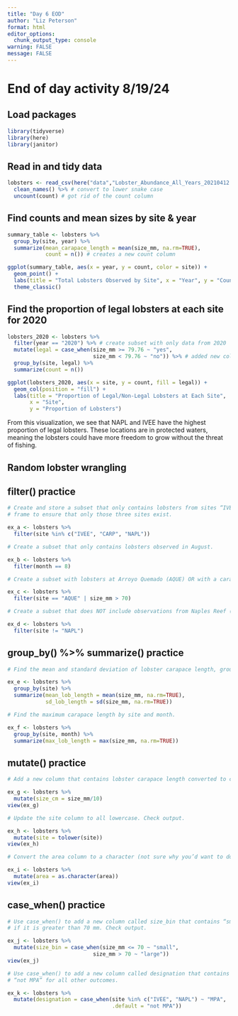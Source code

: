 ```yaml
---
title: "Day 6 EOD"
author: "Liz Peterson"
format: html
editor_options: 
  chunk_output_type: console
warning: FALSE
message: FALSE
---
```

# End of day activity 8/19/24
## Load packages
```r
library(tidyverse)
library(here)
library(janitor)
```

## Read in and tidy data
```r
lobsters <- read_csv(here("data","Lobster_Abundance_All_Years_20210412.csv"), na = c("-99999", "")) %>% 
  clean_names() %>% # convert to lower snake case
  uncount(count) # got rid of the count column
```

## Find counts and mean sizes by site & year
```r
summary_table <- lobsters %>%
  group_by(site, year) %>% 
  summarize(mean_carapace_length = mean(size_mm, na.rm=TRUE), 
            count = n()) # creates a new count column
```

```r
ggplot(summary_table, aes(x = year, y = count, color = site)) +
  geom_point() +
  labs(title = "Total Lobsters Observed by Site", x = "Year", y = "Count") +
  theme_classic()
```

## Find the proportion of legal lobsters at each site for 2020
```r
lobsters_2020 <- lobsters %>%
  filter(year == "2020") %>% # create subset with only data from 2020
  mutate(legal = case_when(size_mm >= 79.76 ~ "yes", 
                           size_mm < 79.76 ~ "no")) %>% # added new column determining if its of legal length
  group_by(site, legal) %>%
  summarize(count = n())
```

```r
ggplot(lobsters_2020, aes(x = site, y = count, fill = legal)) +
  geom_col(position = "fill") +
  labs(title = "Proportion of Legal/Non-Legal Lobsters at Each Site",
       x = "Site",
       y = "Proportion of Lobsters")
```

From this visualization, we see that NAPL and IVEE have the highest proportion of legal lobsters. These locations are in protected waters, meaning the lobsters could have more freedom to grow without the threat of fishing.

## Random lobster wrangling
## filter() practice
```r

# Create and store a subset that only contains lobsters from sites “IVEE”, “CARP” and “NAPL”. Check your output data
# frame to ensure that only those three sites exist.

ex_a <- lobsters %>%
  filter(site %in% c("IVEE", "CARP", "NAPL"))

# Create a subset that only contains lobsters observed in August.

ex_b <- lobsters %>%
  filter(month == 8)

# Create a subset with lobsters at Arroyo Quemado (AQUE) OR with a carapace length greater than 70 mm.

ex_c <- lobsters %>%
  filter(site == "AQUE" | size_mm > 70)

# Create a subset that does NOT include observations from Naples Reef (NAPL)

ex_d <- lobsters %>%
  filter(site != "NAPL")
```

## group_by() %>% summarize() practice
```r

# Find the mean and standard deviation of lobster carapace length, grouped by site.

ex_e <- lobsters %>%
  group_by(site) %>%
  summarize(mean_lob_length = mean(size_mm, na.rm=TRUE),
            sd_lob_length = sd(size_mm, na.rm=TRUE))

# Find the maximum carapace length by site and month.

ex_f <- lobsters %>%
  group_by(site, month) %>%
  summarize(max_lob_length = max(size_mm, na.rm=TRUE))
```

## mutate() practice
```r

# Add a new column that contains lobster carapace length converted to centimeters. Check output.

ex_g <- lobsters %>%
  mutate(size_cm = size_mm/10)
view(ex_g)

# Update the site column to all lowercase. Check output.

ex_h <- lobsters %>%
  mutate(site = tolower(site))
view(ex_h)

# Convert the area column to a character (not sure why you’d want to do this, but try it anyway). Check output.

ex_i <- lobsters %>%
  mutate(area = as.character(area))
view(ex_i)
```

## case_when() practice
```r

# Use case_when() to add a new column called size_bin that contains “small” if carapace size is <= 70 mm, or “large”
# if it is greater than 70 mm. Check output.

ex_j <- lobsters %>%
  mutate(size_bin = case_when(size_mm <= 70 ~ "small", 
                           size_mm > 70 ~ "large"))
view(ex_j)

# Use case_when() to add a new column called designation that contains “MPA” if the site is “IVEE” or “NAPL”, and
# “not MPA” for all other outcomes.

ex_k <- lobsters %>%
  mutate(designation = case_when(site %in% c("IVEE", "NAPL") ~ "MPA",
                                 .default = "not MPA"))
```

